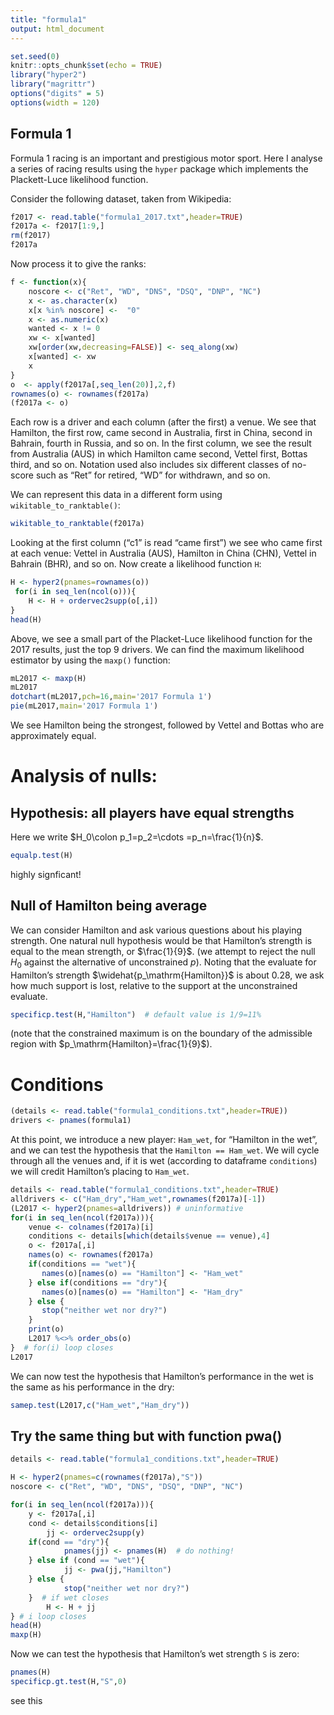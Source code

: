```yaml
---
title: "formula1"
output: html_document
---
```


```r
set.seed(0)
knitr::opts_chunk$set(echo = TRUE)
library("hyper2")
library("magrittr")
options("digits" = 5)
options(width = 120)
```

## Formula 1

Formula 1 racing is an important and prestigious motor sport.  Here I
analyse a series of racing results using the `hyper` package which
implements the Plackett-Luce likelihood function.

Consider the following dataset, taken from Wikipedia:

```r
f2017 <- read.table("formula1_2017.txt",header=TRUE)
f2017a <- f2017[1:9,]
rm(f2017)
f2017a
```

Now process it to give the ranks:

```r
f <- function(x){
	noscore <- c("Ret", "WD", "DNS", "DSQ", "DNP", "NC")
	x <- as.character(x)
	x[x %in% noscore] <-  "0"
	x <- as.numeric(x)
	wanted <- x != 0
	xw <- x[wanted]
	xw[order(xw,decreasing=FALSE)] <- seq_along(xw)
	x[wanted] <- xw
	x
}
o  <- apply(f2017a[,seq_len(20)],2,f)
rownames(o) <- rownames(f2017a)
(f2017a <- o)
```

Each row is a driver and each column (after the first) a venue.  We
see that Hamilton, the first row, came second in Australia, first in
China, second in Bahrain, fourth in Russia, and so on.  In the first
column, we see the result from Australia (AUS) in which Hamilton came
second, Vettel first, Bottas third, and so on.  Notation used also
includes six different classes of no-score such as "Ret" for retired,
"WD" for withdrawn, and so on.

We can represent this data in a different form using
`wikitable_to_ranktable()`:

```r
wikitable_to_ranktable(f2017a)
```

Looking at the first column ("c1" is read "came first") we see who
came first at each venue: Vettel in Australia (AUS), Hamilton in China
(CHN), Vettel in Bahrain (BHR), and so on.  Now create a likelihood
function `H`:

```r
H <- hyper2(pnames=rownames(o))
 for(i in seq_len(ncol(o))){
	H <- H + ordervec2supp(o[,i])
}
head(H)
```
Above, we see a small part of the Placket-Luce likelihood function for
the 2017 results, just the top 9 drivers.  We can find the maximum
likelihood estimator by using the `maxp()` function:


```r
mL2017 <- maxp(H)
mL2017
dotchart(mL2017,pch=16,main='2017 Formula 1')
pie(mL2017,main='2017 Formula 1')
```

We see Hamilton being the strongest, followed by Vettel and Bottas who
are approximately equal.

# Analysis of nulls:

## Hypothesis: all players have equal strengths

Here we write $H_0\colon p_1=p_2=\cdots =p_n=\frac{1}{n}$.

```r
equalp.test(H)
```

highly signficant!

## Null of Hamilton being average

We can consider Hamilton and ask various questions about his playing
strength.  One natural null hypothesis would be that Hamilton's
strength is equal to the mean strength, or $\frac{1}{9}$.  (we attempt
to reject the null $H_0$ against the alternative of unconstrained
$p$).  Noting that the evaluate for Hamilton's strength
$\widehat{p_\mathrm{Hamilton}}$ is about 0.28, we ask how much support
is lost, relative to the support at the unconstrained evaluate.

```r
specificp.test(H,"Hamilton")  # default value is 1/9=11%
```

(note that the constrained maximum is on the boundary of the
admissible region with $p_\mathrm{Hamilton}=\frac{1}{9}$).


# Conditions

```r
(details <- read.table("formula1_conditions.txt",header=TRUE))
drivers <- pnames(formula1)
```

At this point, we introduce a new player: `Ham_wet`, for "Hamilton in
the wet", and we can test the hypothesis that the `Hamilton ==
Ham_wet`.  We will cycle through all the venues and, if it is wet
(according to dataframe `conditions`) we will credit Hamilton's
placing to `Ham_wet`.

```r
details <- read.table("formula1_conditions.txt",header=TRUE)
alldrivers <- c("Ham_dry","Ham_wet",rownames(f2017a)[-1])
(L2017 <- hyper2(pnames=alldrivers)) # uninformative
for(i in seq_len(ncol(f2017a))){
	venue <- colnames(f2017a)[i]
	conditions <- details[which(details$venue == venue),4]
	o <- f2017a[,i]
	names(o) <- rownames(f2017a)
	if(conditions == "wet"){
	   names(o)[names(o) == "Hamilton"] <- "Ham_wet"
	} else if(conditions == "dry"){
	   names(o)[names(o) == "Hamilton"] <- "Ham_dry"
	} else {
	   stop("neither wet nor dry?")
	}
	print(o)
	L2017 %<>% order_obs(o)
}  # for(i) loop closes
L2017
```

We can now test the hypothesis that Hamilton's performance in the wet
is the same as his performance in the dry:

```r
samep.test(L2017,c("Ham_wet","Ham_dry"))
```
## Try the same thing but with function pwa()


```r

details <- read.table("formula1_conditions.txt",header=TRUE)

H <- hyper2(pnames=c(rownames(f2017a),"S"))
noscore <- c("Ret", "WD", "DNS", "DSQ", "DNP", "NC")

for(i in seq_len(ncol(f2017a))){
	y <- f2017a[,i]
	cond <- details$conditions[i]
        jj <- ordervec2supp(y)
	if(cond == "dry"){
            pnames(jj) <- pnames(H)  # do nothing!
	} else if (cond == "wet"){
            jj <- pwa(jj,"Hamilton")
	} else {
            stop("neither wet nor dry?")
	}  # if wet closes
        H <- H + jj
} # i loop closes
head(H)
maxp(H)
```
Now we can test the hypothesis that Hamilton's wet strength `S` is zero:

```r
pnames(H)
specificp.gt.test(H,"S",0)
```

see this

